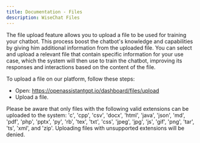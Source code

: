```yaml
---
title: Documentation - Files
description: WiseChat Files
---
```


The file upload feature allows you to upload a file to be used for training your chatbot. This process boost the chatbot's knowledge and capabilities by giving him additional information from the uploaded file. You can select and upload a relevant file that contain specific information for your use case, which the system will then use to train the chatbot, improving its responses and interactions based on the content of the file.

To upload a file on our platform, follow these steps:

- Open: https://openassistantgpt.io/dashboard/files/upload
- Upload a file.


Please be aware that only files with the following valid extensions can be uploaded to the system: 'c', 'cpp', 'csv', 'docx', 'html', 'java', 'json', 'md', 'pdf', 'php', 'pptx', 'py', 'rb', 'tex', 'txt', 'css', 'jpeg', 'jpg', 'js', 'gif', 'png', 'tar', 'ts', 'xml', and 'zip'. Uploading files with unsupported extensions will be denied.